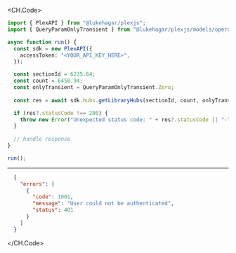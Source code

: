
<CH.Code>
```typescript GetLibraryHubs.ts
import { PlexAPI } from "@lukehagar/plexjs";
import { QueryParamOnlyTransient } from "@lukehagar/plexjs/models/operations";

async function run() {
  const sdk = new PlexAPI({
    accessToken: "<YOUR_API_KEY_HERE>",
  });

  const sectionId = 6235.64;
  const count = 6458.94;
  const onlyTransient = QueryParamOnlyTransient.Zero;
  
  const res = await sdk.hubs.getLibraryHubs(sectionId, count, onlyTransient);

  if (res?.statusCode !== 200) {
    throw new Error("Unexpected status code: " + res?.statusCode || "-");
  }
  
  // handle response
}

run();
```
---

```json Example Response
  {
    "errors": [
      {
        "code": 1001,
        "message": "User could not be authenticated",
        "status": 401
      }
    ]
  }
```
</CH.Code>
